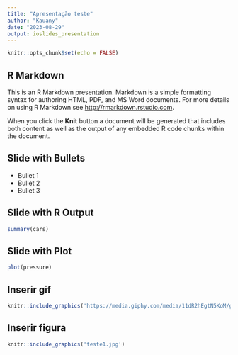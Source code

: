 ```yaml
---
title: "Apresentação teste"
author: "Kauany"
date: "2023-08-29"
output: ioslides_presentation
---
```


```r
knitr::opts_chunk$set(echo = FALSE)
```

## R Markdown

This is an R Markdown presentation. Markdown is a simple formatting syntax for authoring HTML, PDF, and MS Word documents. For more details on using R Markdown see <http://rmarkdown.rstudio.com>.

When you click the **Knit** button a document will be generated that includes both content as well as the output of any embedded R code chunks within the document.

## Slide with Bullets

- Bullet 1
- Bullet 2
- Bullet 3

## Slide with R Output

```r
summary(cars)
```

## Slide with Plot

```r
plot(pressure)
```

## Inserir gif

```r
knitr::include_graphics('https://media.giphy.com/media/11dR2hEgtN5KoM/giphy.gif')
```

## Inserir figura

```r
knitr::include_graphics('teste1.jpg')
```
